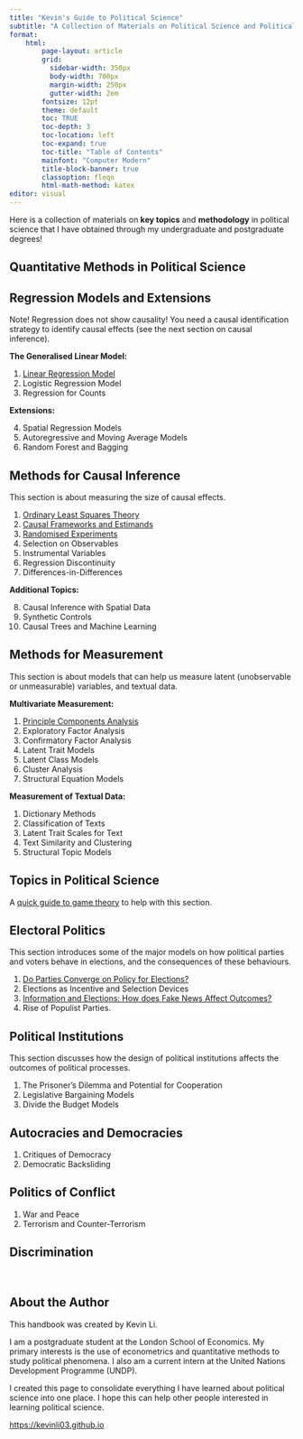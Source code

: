 ```yaml
---
title: "Kevin's Guide to Political Science"
subtitle: "A Collection of Materials on Political Science and Political Economy"
format:
    html:
        page-layout: article
        grid:
          sidebar-width: 350px
          body-width: 700px
          margin-width: 250px
          gutter-width: 2em
        fontsize: 12pt
        theme: default
        toc: TRUE
        toc-depth: 3
        toc-location: left
        toc-expand: true
        toc-title: "Table of Contents"
        mainfont: "Computer Modern"
        title-block-banner: true
        classoption: fleqn
        html-math-method: katex
editor: visual
---
```


Here is a collection of materials on **key topics** and **methodology** in political science that I have obtained through my undergraduate and postgraduate degrees!

## Quantitative Methods in Political Science

::: {.callout-tip collapse="true" appearance="simple" icon="false"}
## Regression Models and Extensions

Note! Regression does not show causality! You need a causal identification strategy to identify causal effects (see the next section on causal inference).

**The Generalised Linear Model:**

1.  [Linear Regression Model](https://politicalscience.github.io/regression/1.html)
2.  Logistic Regression Model
3.  Regression for Counts

**Extensions:**

4.  Spatial Regression Models
5.  Autoregressive and Moving Average Models
6.  Random Forest and Bagging
:::

::: {.callout-tip collapse="true" appearance="simple" icon="false"}
## Methods for Causal Inference

This section is about measuring the size of causal effects.

1.  [Ordinary Least Squares Theory](https://politicalscience.github.io/causal/1.html)
2.  [Causal Frameworks and Estimands](https://politicalscience.github.io/causal/2.html)
3.  [Randomised Experiments](https://politicalscience.github.io/causal/3.html)
4.  Selection on Observables
5.  Instrumental Variables
6.  Regression Discontinuity
7.  Differences-in-Differences

**Additional Topics:**

8.  Causal Inference with Spatial Data
9.  Synthetic Controls
10. Causal Trees and Machine Learning
:::

::: {.callout-tip collapse="true" appearance="simple" icon="false"}
## Methods for Measurement

This section is about models that can help us measure latent (unobservable or unmeasurable) variables, and textual data.

**Multivariate Measurement:**

1.  [Principle Components Analysis](https://politicalscience.github.io/multivariate/1.html)
2.  Exploratory Factor Analysis
3.  Confirmatory Factor Analysis
4.  Latent Trait Models
5.  Latent Class Models
6.  Cluster Analysis
7.  Structural Equation Models

**Measurement of Textual Data:**

1.  Dictionary Methods
2.  Classification of Texts
3.  Latent Trait Scales for Text
4.  Text Similarity and Clustering
5.  Structural Topic Models
:::

## Topics in Political Science

A [quick guide to game theory](https://politicalscience.github.io/guides/games.html) to help with this section.

::: {.callout-tip collapse="true" appearance="simple" icon="false"}
## Electoral Politics

This section introduces some of the major models on how political parties and voters behave in elections, and the consequences of these behaviours.

1.  [Do Parties Converge on Policy for Elections?](https://politicalscience.github.io/elections/1.html)
2.  Elections as Incentive and Selection Devices
3.  [Information and Elections: How does Fake News Affect Outcomes?](https://politicalscience.github.io/elections/3.html)
4.  Rise of Populist Parties.
:::

::: {.callout-tip collapse="true" appearance="simple" icon="false"}
## Political Institutions

This section discusses how the design of political institutions affects the outcomes of political processes.

1.  The Prisoner's Dilemma and Potential for Cooperation
2.  Legislative Bargaining Models
3.  Divide the Budget Models
:::

::: {.callout-tip collapse="true" appearance="simple" icon="false"}
## Autocracies and Democracies

1.  Critiques of Democracy
2.  Democratic Backsliding
:::

::: {.callout-tip collapse="true" appearance="simple" icon="false"}
## Politics of Conflict

1.  War and Peace
2.  Terrorism and Counter-Terrorism
:::

::: {.callout-tip collapse="true" appearance="simple" icon="false"}
## Discrimination
:::

<br />

## About the Author

This handbook was created by Kevin Li.

I am a postgraduate student at the London School of Economics. My primary interests is the use of econometrics and quantitative methods to study political phenomena. I also am a current intern at the United Nations Development Programme (UNDP).

I created this page to consolidate everything I have learned about political science into one place. I hope this can help other people interested in learning political science.

<https://kevinli03.github.io>
